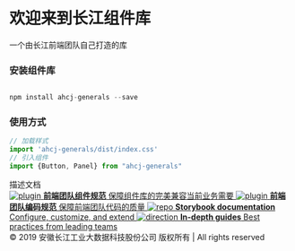 
<Meta title="欢迎来到长江组件库" />



<style>{`
  .subheading {
    --mediumdark: '#999999';
    font-weight: 900;
    font-size: 13px;
    color: #999;
    letter-spacing: 6px;
    line-height: 24px;
    text-transform: uppercase;
    margin-bottom: 12px;
    margin-top: 40px;
  }

  .link-list {
    display: grid;
    grid-template-columns: 1fr;
    grid-template-rows: 1fr 1fr;
    row-gap: 10px;
  }

  @media (min-width: 620px) {
    .link-list {
      row-gap: 20px;
      column-gap: 20px;
      grid-template-columns: 1fr 1fr;
    }
  }

  @media all and (-ms-high-contrast:none) {
  .link-list {
      display: -ms-grid;
      -ms-grid-columns: 1fr 1fr;
      -ms-grid-rows: 1fr 1fr;
    }
  }

  .link-item {
    display: block;
    padding: 20px 30px 20px 15px;
    border: 1px solid #00000010;
    border-radius: 5px;
    transition: background 150ms ease-out, border 150ms ease-out, transform 150ms ease-out;
    color: #333333;
    display: flex;
    align-items: flex-start;
  }

  .link-item:hover {
    border-color: #1EA7FD50;
    transform: translate3d(0, -3px, 0);
    box-shadow: rgba(0, 0, 0, 0.08) 0 3px 10px 0;
  }

  .link-item:active {
    border-color: #1EA7FD;
    transform: translate3d(0, 0, 0);
  }

  .link-item strong {
    font-weight: 700;
    display: block;
    margin-bottom: 2px;
  }

  .link-item img {
    height: 40px;
    width: 40px;
    margin-right: 15px;
    flex: none;
  }

  .link-item span {
    font-size: 14px;
    line-height: 20px;
  }

  .tip {
    display: inline-block;
    border-radius: 1em;
    font-size: 11px;
    line-height: 12px;
    font-weight: 700;
    background: #E7FDD8;
    color: #66BF3C;
    padding: 4px 12px;
    margin-right: 10px;
    vertical-align: top;
  }

  .tip-wrapper {
    font-size: 13px;
    line-height: 20px;
    margin-top: 40px;
    margin-bottom: 40px;
  }

  .tip-wrapper code {
    font-size: 12px;
    display: inline-block;
  }
`}</style>
# 欢迎来到长江组件库
一个由长江前端团队自己打造的库
### 安装组件库

```javascript

npm install ahcj-generals --save

```
### 使用方式

```javascript
// 加载样式
import 'ahcj-generals/dist/index.css'
// 引入组件
import {Button, Panel} from "ahcj-generals"

```
<div class="subheading">描述文档</div>
<div class="link-list">
  <a class="link-item" href="https://modao.cc/app/c6ff5baaae7d447bef2505ede7e2629daa7ebc1f?simulator_type=device&sticky" target="_blank">
    <img src={Plugin} alt="plugin" />
    <span>
      <strong>前端团队组件规范</strong>
      保障组件库的完美兼容当前业务需要
    </span>
  </a>
  <a class="link-item" href="http://gitlab.iwhalecloud.com/iip/iip-front-pc-qst-enterprise" target="_blank">
    <img src={Colors} alt="plugin" />
    <span>
      <strong>前端团队编码规范</strong>
      保障前端团队代码的质量
    </span>
  </a>
  <a class="link-item" href="https://storybook.js.org/docs" target="_blank">
      <img src={Repo} alt="repo" />
      <span>
        <strong>Storybook documentation</strong>
        Configure, customize, and extend
      </span>
    </a>
    <a class="link-item" href="https://www.learnstorybook.com" target="_blank">
      <img src={Direction} alt="direction" />
      <span>
        <strong>In-depth guides</strong>
        Best practices from leading teams
      </span>
    </a>
</div>

<div class="tip-wrapper">© 2019 安徽长江工业大数据科技股份公司 版权所有 | All rights reserved</div>
